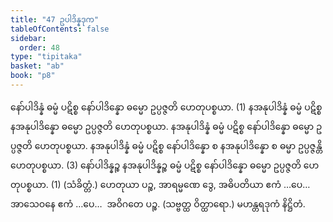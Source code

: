 ```yaml
---
title: "47 ဥပါဒိန္နဒုက"
tableOfContents: false
sidebar:
  order: 48
type: "tipitaka"
basket: "ab"
book: "p8"
---
```



<DynamicBreadcrumb />

<Division number="66" book="p8" e="ch" v="40" p="95">

<Paragraph number="203" book="p8">
နော်ပါဒိန္နံ ဓမ္မံ ပဋိစ္စ နော်ပါဒိန္နော ဓမ္မော ဥပ္ပဇ္ဇတိ ဟေတုပစ္စယာ. (1)
</Paragraph>

<Paragraph number="204" book="p8">
နအနုပါဒိန္နံ ဓမ္မံ ပဋိစ္စ နအနုပါဒိန္နော ဓမ္မော ဥပ္ပဇ္ဇတိ ဟေတုပစ္စယာ. နအနုပါဒိန္နံ ဓမ္မံ ပဋိစ္စ နော်ပါဒိန္နော ဓမ္မော ဥပ္ပဇ္ဇတိ ဟေတုပစ္စယာ. နအနုပါဒိန္နံ ဓမ္မံ ပဋိစ္စ နော်ပါဒိန္နော စ နအနုပါဒိန္နော စ ဓမ္မာ ဥပ္ပဇ္ဇန္တိ ဟေတုပစ္စယာ. (3)
</Paragraph>

<Paragraph number="205" book="p8">
နော်ပါဒိန္နဉ္စ နအနုပါဒိန္နဉ္စ ဓမ္မံ ပဋိစ္စ နော်ပါဒိန္နော ဓမ္မော ဥပ္ပဇ္ဇတိ ဟေတုပစ္စယာ. (1) (သံခိတ္တံ.)
</Paragraph>

<Paragraph number="206" book="p8">
ဟေတုယာ ပဉ္စ, အာရမ္မဏေ ဒွေ, အဓိပတိယာ ဧကံ …ပေ…  အာသေဝနေ ဧကံ …ပေ…  အဝိဂတေ ပဉ္စ. (သဗ္ဗတ္ထ ဝိတ္ထာရော.)

</Paragraph>
</Division>

<Paragraph number="207" type="center" book="p8">
မဟန္တရဒုကံ နိဋ္ဌိတံ.
</Paragraph>